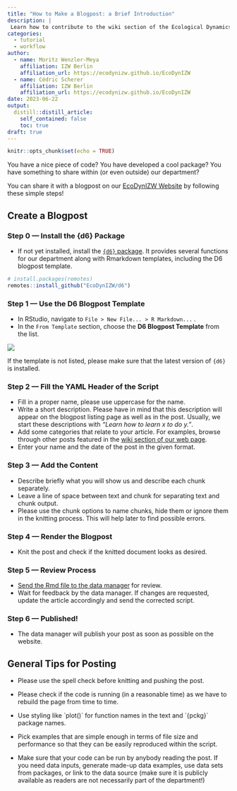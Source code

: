 ```yaml
---
title: "How to Make a Blogpost: a Brief Introduction"
description: |
 Learn how to contribute to the wiki section of the Ecological Dynamics Department webpage. If you think you have an important information, script, package or just a piece of code that might be interesting for your colleagues, consider to turn it into a blogpost for our webpage.
categories:
  - tutorial
  - workflow
author:
  - name: Moritz Wenzler-Meya
    affiliation: IZW Berlin
    affiliation_url: https://ecodynizw.github.io/EcoDynIZW
  - name: Cédric Scherer
    affiliation: IZW Berlin
    affiliation_url: https://ecodynizw.github.io/EcoDynIZW
date: 2023-06-22
output:
  distill::distill_article:
    self_contained: false
    toc: true
draft: true
---
```


```r
knitr::opts_chunk$set(echo = TRUE)
```

You have a nice piece of code? You have developed a cool package? You have something to share within (or even outside) our department?
  
You can share it with a blogpost on our [EcoDynIZW Website](https://ecodynizw.github.io) by following these simple steps!

## Create a Blogpost

### Step 0 --- Install the {d6} Package

  - If not yet installed, install the [`{d6}` package](https://github.com/ecodynizw/d6). It provides several functions for our department along with Rmarkdown templates, including the D6 blogpost template.
  
```r
# install.packages(remotes)
remotes::install_github("EcoDynIZW/d6")
```

### Step 1 --- Use the D6 Blogpost Template

  - In RStudio, navigate to `File > New File... > R Markdown...` .
  - In the `From Template` section, choose the **D6 Blogpost Template** from the list.
  
  ![](man/howtopost-1.png) 
  
<aside>
If the template is not listed, please make sure that the latest version of `{d6}` is installed.
</aside>

### Step 2 --- Fill the YAML Header of the Script 

  - Fill in a proper name, please use uppercase for the name.   
  - Write a short description. Please have in mind that this description will appear on the blogpost listing page as well as in the post. Usually, we start these descriptions with *"Learn how to learn x to do y."*.
  - Add some categories that relate to your article. For examples, browse through other posts featured in the [wiki section of our web page](https://ecodynizw.github.io/coding.html).
  - Enter your name and the date of the post in the given format.
  
### Step 3 --- Add the Content

  - Describe briefly what you will show us and describe each chunk separately. 
  - Leave a line of space between text and chunk for separating text and chunk output.
  - Please use the chunk options to name chunks, hide them or ignore them in the knitting process. This will help later to find possible errors.
  
### Step 4 --- Render the Blogpost

  - Knit the post and check if the knitted document looks as desired.

### Step 5 --- Review Process

  - [Send the Rmd file to the data manager](mailto:wenzler@izw-berlin.de) for review.
  - Wait for feedback by the data manager. If changes are requested, update the article accordingly and send the corrected script.

### Step 6 --- Published!
  
  - The data manager will publish your post as soon as possible on the website.

## General Tips for Posting

- Please use the spell check before knitting and pushing the post.

- Please check if the code is running (in a reasonable time) as we have to rebuild the page from time to time.

- Use styling like \`plot()\` for function names in the text and \`{pckg}\` package names.

- Pick examples that are simple enough in terms of file size and performance so that they can be easily reproduced within the script.

- Make sure that your code can be run by anybody reading the post. If you need data inputs, generate made-up data examples, use data sets from packages, or link to the data source (make sure it is publicly available as readers are not necessarily part of the department!)
